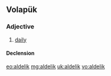 ==Volapük==

===Adjective===
{{head|vo|adjective}} 

# [[daily]]

====Declension====
{{vo-decl-adj}}

[[eo:aldelik]]
[[mg:aldelik]]
[[uk:aldelik]]
[[vo:aldelik]]